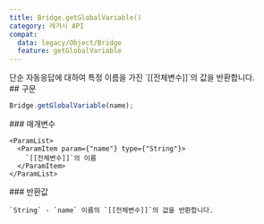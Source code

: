 ```yaml
---
title: Bridge.getGlobalVariable()
category: 레거시 API
compat:
  data: legacy/Object/Bridge
  feature: getGlobalVariable
---
```


<Section>
  단순 자동응답에 대하여 특정 이름을 가진 `[[전체변수]]`의 값을 반환합니다.
</Section>
<Section>
  ## 구문

  ~~~js
  Bridge.getGlobalVariable(name);
  ~~~

  <Section>
    ### 매개변수

    <ParamList>
      <ParamItem param={"name"} type={"String"}>
        `[[전체변수]]`의 이름
      </ParamItem>
    </ParamList>
  </Section>
  <Section>
    ### 반환값

    `String` - `name` 이름의 `[[전체변수]]`의 값을 반환합니다.
  </Section>
</Section>